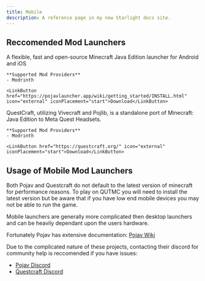 ```yaml
---
title: Mobile
description: A reference page in my new Starlight docs site.
---
```



## Reccomended Mod Launchers
<CardGrid>
  <Card title="Pojav Launcher">
    <Badge text="Android" variant="note" /><Badge text="IOS" variant="note" />
    A flexible, fast and open-source Minecraft Java Edition launcher for Android and iOS 

    **Supported Mod Providers**
    - Modrinth

    <LinkButton href="https://pojavlauncher.app/wiki/getting_started/INSTALL.html" icon="external" iconPlacement="start">Download</LinkButton>
  </Card>
  <Card title="QuestCraft">
    <Badge text="Virtual Reality" variant="note" />
    QuestCraft, utilizing Vivecraft and Pojlib, is a standalone port of Minecraft: Java Edition to Meta Quest Headsets.

    **Supported Mod Providers**
    - Modrinth

    <LinkButton href="https://questcraft.org/" icon="external" iconPlacement="start">Download</LinkButton>
  </Card>
</CardGrid>
<LinkCard title="Desktop Launchers (Windows, Mac, Linux)" href="../desktop/"/>

## Usage of Mobile Mod Launchers

<Aside type="caution">Both Pojav and Questcraft do not default to the latest version of minecraft for performance reasons. To play on QUTMC you will need to install the latest version but be aware that if you have low end mobile devices you may not be able to run the game.</Aside>

Mobile launchers are generally more complicated then desktop launchers and can be heavily dependant upon the users hardware.

Fortunately Pojav has extensive documentation: [Pojav Wiki](https://pojavlauncher.app/wiki/)

Due to the complicated nature of these projects, contacting their discord for community help is reccomended if you have issues:
- [Pojav Discord](https://discord.gg/EWsqVSuwGa)
- [Questcraft Discord](https://discord.gg/questcraft)
